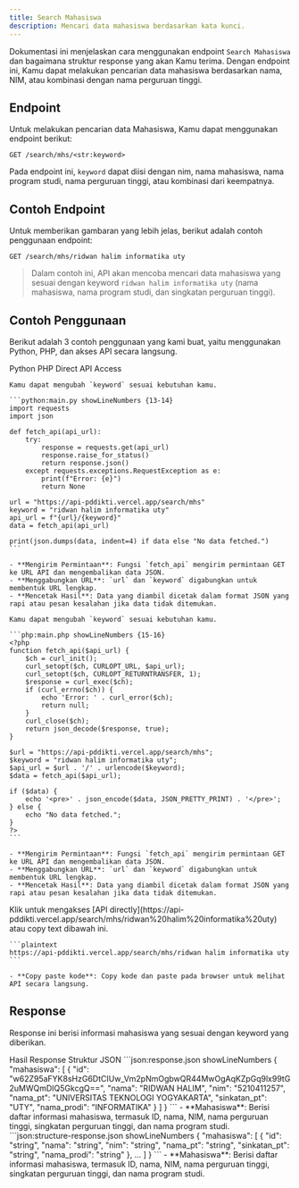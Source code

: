 ```yaml
---
title: Search Mahasiswa
description: Mencari data mahasiswa berdasarkan kata kunci.
---
```


Dokumentasi ini menjelaskan cara menggunakan endpoint `Search Mahasiswa` dan bagaimana struktur response yang akan Kamu terima. Dengan endpoint ini, Kamu dapat melakukan pencarian data mahasiswa berdasarkan nama, NIM, atau kombinasi dengan nama perguruan tinggi.

## Endpoint

Untuk melakukan pencarian data Mahasiswa, Kamu dapat menggunakan endpoint berikut:

```plaintext
GET /search/mhs/<str:keyword>
```

Pada endpoint ini, `keyword` dapat diisi dengan nim, nama mahasiswa, nama program studi, nama perguruan tinggi, atau kombinasi dari keempatnya.

## Contoh Endpoint

Untuk memberikan gambaran yang lebih jelas, berikut adalah contoh penggunaan endpoint:

```plaintext
GET /search/mhs/ridwan halim informatika uty
```

> Dalam contoh ini, API akan mencoba mencari data mahasiswa yang sesuai dengan keyword `ridwan halim informatika uty` (nama mahasiswa, nama program studi, dan singkatan perguruan tinggi).

## Contoh Penggunaan

Berikut adalah 3 contoh penggunaan yang kami buat, yaitu menggunakan Python, PHP, dan akses API secara langsung.

<Tabs defaultValue="python" className="pt-5 pb-1">
  <TabsList>
    <TabsTrigger value="python">Python</TabsTrigger>
    <TabsTrigger value="php">PHP</TabsTrigger>
    <TabsTrigger value="direct">Direct API Access</TabsTrigger>
  </TabsList>
  <TabsContent value="python">

    Kamu dapat mengubah `keyword` sesuai kebutuhan kamu.

    ```python:main.py showLineNumbers {13-14}
    import requests
    import json

    def fetch_api(api_url):
        try:
            response = requests.get(api_url)
            response.raise_for_status()
            return response.json()
        except requests.exceptions.RequestException as e:
            print(f"Error: {e}")
            return None

    url = "https://api-pddikti.vercel.app/search/mhs"
    keyword = "ridwan halim informatika uty"
    api_url = f"{url}/{keyword}"
    data = fetch_api(api_url)

    print(json.dumps(data, indent=4) if data else "No data fetched.")
    ```

    - **Mengirim Permintaan**: Fungsi `fetch_api` mengirim permintaan GET ke URL API dan mengembalikan data JSON.
    - **Menggabungkan URL**: `url` dan `keyword` digabungkan untuk membentuk URL lengkap.
    - **Mencetak Hasil**: Data yang diambil dicetak dalam format JSON yang rapi atau pesan kesalahan jika data tidak ditemukan.
  </TabsContent>
  <TabsContent value="php">

    Kamu dapat mengubah `keyword` sesuai kebutuhan kamu.

    ```php:main.php showLineNumbers {15-16}
    <?php
    function fetch_api($api_url) {
        $ch = curl_init();
        curl_setopt($ch, CURLOPT_URL, $api_url);
        curl_setopt($ch, CURLOPT_RETURNTRANSFER, 1);
        $response = curl_exec($ch);
        if (curl_errno($ch)) {
            echo 'Error: ' . curl_error($ch);
            return null;
        }
        curl_close($ch);
        return json_decode($response, true);
    }

    $url = "https://api-pddikti.vercel.app/search/mhs";
    $keyword = "ridwan halim informatika uty";
    $api_url = $url . '/' . urlencode($keyword);
    $data = fetch_api($api_url);

    if ($data) {
        echo '<pre>' . json_encode($data, JSON_PRETTY_PRINT) . '</pre>';
    } else {
        echo "No data fetched.";
    }
    ?>
    ```

    - **Mengirim Permintaan**: Fungsi `fetch_api` mengirim permintaan GET ke URL API dan mengembalikan data JSON.
    - **Menggabungkan URL**: `url` dan `keyword` digabungkan untuk membentuk URL lengkap.
    - **Mencetak Hasil**: Data yang diambil dicetak dalam format JSON yang rapi atau pesan kesalahan jika data tidak ditemukan.
  </TabsContent>
  <TabsContent value="direct">
    Klik untuk mengakses [API directly](https://api-pddikti.vercel.app/search/mhs/ridwan%20halim%20informatika%20uty) atau copy text dibawah ini.

    ```plaintext
    https://api-pddikti.vercel.app/search/mhs/ridwan halim informatika uty
    ```

    - **Copy paste kode**: Copy kode dan paste pada browser untuk melihat API secara langsung.
  </TabsContent>
</Tabs>

## Response

Response ini berisi informasi mahasiswa yang sesuai dengan keyword yang diberikan.

<Tabs defaultValue="hasil" className="pt-5 pb-1">
  <TabsList>
    <TabsTrigger value="hasil">Hasil Response</TabsTrigger>
    <TabsTrigger value="struktur">Struktur JSON</TabsTrigger>
  </TabsList>
  <TabsContent value="hasil">
    ```json:response.json showLineNumbers
    {
      "mahasiswa": [
        {
            "id": "w62Z95aFYK8sHzG6DtCIUw_Vm2pNmOgbwQR44MwOgAqKZpGq9lx99tG2uMWQmDIQ5GkcgQ==",
            "nama": "RIDWAN HALIM",
            "nim": "5210411257",
            "nama_pt": "UNIVERSITAS TEKNOLOGI YOGYAKARTA",
            "sinkatan_pt": "UTY",
            "nama_prodi": "INFORMATIKA"
        }
      ]
    }
    ```
    - **Mahasiswa**: Berisi daftar informasi mahasiswa, termasuk ID, nama, NIM, nama perguruan tinggi, singkatan perguruan tinggi, dan nama program studi.
  </TabsContent>
  <TabsContent value="struktur">
    ```json:structure-response.json showLineNumbers
    {
      "mahasiswa": [
        {
           "id": "string",
            "nama": "string",
            "nim": "string",
            "nama_pt": "string",
            "sinkatan_pt": "string",
            "nama_prodi": "string"
        },
        ...
      ]
    }
    ```
     - **Mahasiswa**: Berisi daftar informasi mahasiswa, termasuk ID, nama, NIM, nama perguruan tinggi, singkatan perguruan tinggi, dan nama program studi.
  </TabsContent>
</Tabs>